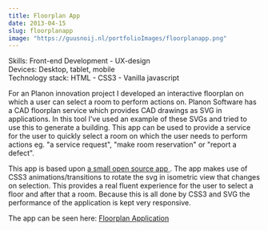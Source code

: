 ```yaml
---
title: Floorplan App
date: 2013-04-15
slug: floorplanapp
image: "https://guusnoij.nl/portfolioImages/floorplanapp.png"
---
```


<span style="color: var(--theme-ui-colors-gray-6)">Skills: Front-end Development - UX-design </span>
<br />
<span style="color: var(--theme-ui-colors-gray-6)">Devices: Desktop, tablet, mobile</span>
<br />
<span style="color: var(--theme-ui-colors-gray-6)">Technology stack: HTML - CSS3 - Vanilla javascript</span>

For an Planon innovation project I developed an interactive floorplan on which a user can select a room to perform actions on.
Planon Software has a CAD floorplan service which provides CAD drawings as SVG in applications.
In this tool I've used an example of these SVGs and tried to use this to generate a building.
This app can be used to provide a service for the user to quickly select a room on which the user needs to perform actions eg. "a service request", "make room reservation" or "report a defect".

This app is based upon <a href="https://tympanus.net/codrops/2016/04/13/interactive-3d-mall-map/" target="_blank"> a small open source app </a>. The app makes use of CSS3 animations/transitions to rotate the svg in isometric view that changes on selection.
This provides a real fluent experience for the user to select a floor and after that a room. Because this is all done by CSS3 and SVG the performance 
of the application is kept very responsive.

The app can be seen here: <a href="http://guusnoij.nl/floorplanapp/interactivemap/planon_index.html" target="_blank"> Floorplan Application</a>